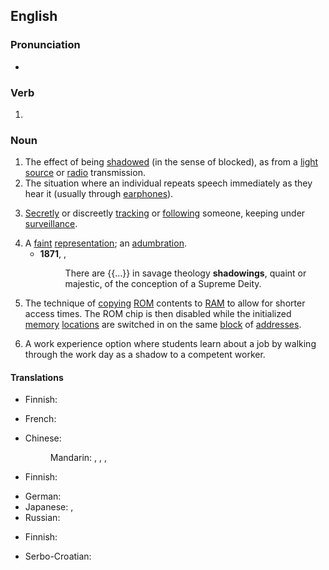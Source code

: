 ==English==

===Pronunciation===
* {{audio|en|en-us-shadowing.ogg|Audio (US)}}

===Verb===
{{head|en|verb form}}

# {{present participle of|en|shadow|nocat=1}}

===Noun===
{{en-noun|~}}

# The effect of being [[shadow]]ed (in the sense of blocked), as from a [[light source]] or [[radio]] transmission.
# The situation where an individual repeats speech immediately as they hear it (usually through [[earphones]]).
# {{lb|en|espionage}} [[secretly|Secretly]] or discreetly [[track]]ing or [[follow]]ing someone, keeping under [[surveillance]].
# A [[faint]] [[representation]]; an [[adumbration]].
#* '''1871''', {{w|Edward Burnett Tylor}}, ''{{w|Primitive Culture}}''
#*: There are {{...}} in savage theology '''shadowings''', quaint or majestic, of the conception of a Supreme Deity.
# {{lb|en|computing}} The technique of [[copy]]ing [[ROM]] contents to [[RAM]] to allow for shorter access times. The ROM chip is then disabled while the initialized [[memory]] [[location]]s are switched in on the same [[block]] of [[address]]es.
# {{lb|en|education}} A work experience option where students learn about a job by walking through the work day as a shadow to a competent worker.

====Translations====
{{trans-top|the effect of being shadowed, as from a light source or radio transmission}}
* Finnish: {{t|fi|varjostuminen}}
{{trans-mid}}
* French: {{t|fr|effet de masque|m}}
{{trans-bottom}}

{{trans-top|speech shadowing}}
* Chinese:
*: Mandarin: {{t+|cmn|鸚鵡學舌|sc=Hani}}, {{t+|cmn|鹦鹉学舌|tr=yīngwǔ xuéshé|sc=Hani}}, {{t|cmn|影子跟讀|sc=Hani}}, {{t|cmn|影子跟读|tr=yǐngzǐ gēndú|sc=Hani}}
* Finnish: {{t|fi|[[kuultu|kuullun]] [[toistaminen]]}}
{{trans-mid}}
* German: {{t|de|Schattenlesen|n}}
* Japanese: {{t|ja|シャドーイング|tr=shadōingu}}, {{t|ja|シャドウイング|tr=shadouingu}}
* Russian: {{t|ru|шэ́доуинг|m}}
{{trans-bottom}}

{{trans-top|Learning about a job as a shadow to a competent worker}}
* Finnish: {{t+|fi|varjostaminen}}
{{trans-mid}}
* Serbo-Croatian: {{t|sh|hospitiranje|n}}
{{trans-bottom}}